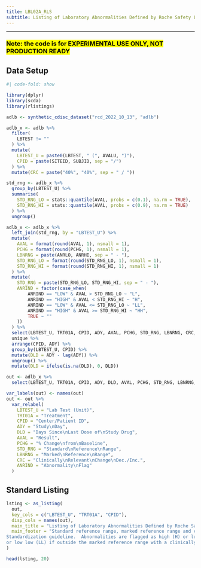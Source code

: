 ```yaml
---
title: LBL02A_RLS
subtitle: Listing of Laboratory Abnormalities Defined by Roche Safety Lab Standardization
---
```


------------------------------------------------------------------------

### <mark style="background-color: #FFFF00">**Note: the code is for EXPERIMENTAL USE ONLY, NOT PRODUCTION READY**</mark>

::: panel-tabset
## Data Setup

```r
#| code-fold: show

library(dplyr)
library(scda)
library(rlistings)

adlb <- synthetic_cdisc_dataset("rcd_2022_10_13", "adlb")

adlb_x <- adlb %>%
  filter(
    LBTEST != ""
  ) %>%
  mutate(
    LBTEST_U = paste0(LBTEST, " (", AVALU, ")"),
    CPID = paste(SITEID, SUBJID, sep = "/")
  ) %>%
  mutate(CRC = paste("40%", "40%", sep = " / "))

std_rng <- adlb_x %>%
  group_by(LBTEST_U) %>%
  summarise(
    STD_RNG_LO = stats::quantile(AVAL, probs = c(0.1), na.rm = TRUE),
    STD_RNG_HI = stats::quantile(AVAL, probs = c(0.9), na.rm = TRUE)
  ) %>%
  ungroup()

adlb_x <- adlb_x %>%
  left_join(std_rng, by = "LBTEST_U") %>%
  mutate(
    AVAL = format(round(AVAL, 1), nsmall = 1),
    PCHG = format(round(PCHG, 1), nsmall = 1),
    LBNRNG = paste(ANRLO, ANRHI, sep = " - "),
    STD_RNG_LO = format(round(STD_RNG_LO, 1), nsmall = 1),
    STD_RNG_HI = format(round(STD_RNG_HI, 1), nsmall = 1)
  ) %>%
  mutate(
    STD_RNG = paste(STD_RNG_LO, STD_RNG_HI, sep = " - "),
    ANRIND = factor(case_when(
        ANRIND == "LOW" & AVAL > STD_RNG_LO ~ "L",
        ANRIND == "HIGH" & AVAL < STD_RNG_HI ~ "H",
        ANRIND == "LOW" & AVAL <= STD_RNG_LO ~ "LL",
        ANRIND == "HIGH" & AVAL >= STD_RNG_HI ~ "HH",
        TRUE ~ ""
    ))
  ) %>%
  select(LBTEST_U, TRT01A, CPID, ADY, AVAL, PCHG, STD_RNG, LBNRNG, CRC, ANRIND) %>%
  unique %>%
  arrange(CPID, ADY) %>%
  group_by(LBTEST_U, CPID) %>%
  mutate(DLD = ADY - lag(ADY)) %>%
  ungroup() %>%
  mutate(DLD = ifelse(is.na(DLD), 0, DLD))

out <- adlb_x %>%
  select(LBTEST_U, TRT01A, CPID, ADY, DLD, AVAL, PCHG, STD_RNG, LBNRNG, CRC, ANRIND)

var_labels(out) <- names(out)
out <- out %>%
  var_relabel(
    LBTEST_U = "Lab Test (Unit)",
    TRT01A = "Treatment",
    CPID = "Center/Patient ID",
    ADY = "Study\nDay",
    DLD = "Days Since\nLast Dose of\nStudy Drug",
    AVAL = "Result",
    PCHG = "% Change\nfrom\nBaseline",
    STD_RNG = "Standard\nReference\nRange",
    LBNRNG = "Marked\nReference\nRange",
    CRC = "Clinically\nRelevant\nChange\nDec./Inc.",
    ANRIND = "Abnormality\nFlag"
  )
```

## Standard Listing

```r
lsting <- as_listing(
  out,
  key_cols = c("LBTEST_U", "TRT01A", "CPID"),
  disp_cols = names(out),
  main_title = "Listing of Laboratory Abnormalities Defined by Roche Safety Lab Standardization",
  main_footer = "Standard reference range, marked reference range and clinically relevant change from baseline are from the Roche Safety Lab
Standardization guideline.  Abnormalities are flagged as high (H) or low (L) if outside the standard reference range; high high (HH)
or low low (LL) if outside the marked reference range with a clinically relevant change from baseline."
)

head(lsting, 20)
```
:::
